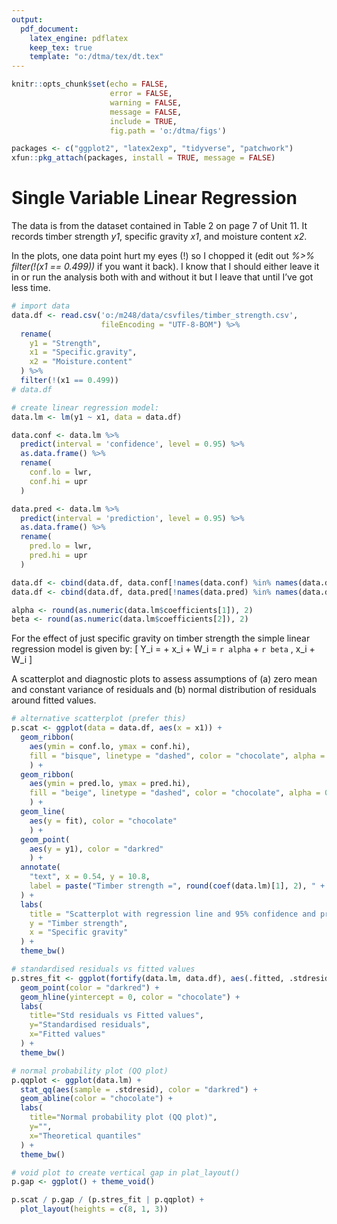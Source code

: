 ---
output:
  pdf_document:
    latex_engine: pdflatex
    keep_tex: true
    template: "o:/dtma/tex/dt.tex"
---

```{r all_chunks, include=FALSE}
knitr::opts_chunk$set(echo = FALSE, 
                      error = FALSE, 
                      warning = FALSE, 
                      message = FALSE, 
                      include = TRUE, 
                      fig.path = 'o:/dtma/figs')
```

```{r label = "load-pkgs"}
packages <- c("ggplot2", "latex2exp", "tidyverse", "patchwork")
xfun::pkg_attach(packages, install = TRUE, message = FALSE)
```

\pagestyle{empty}
# Single Variable Linear Regression

The data is from the dataset contained in Table 2 on page 7 of Unit 11. It records timber strength *y1*, specific gravity *x1*, and moisture content *x2*.

In the plots, one data point hurt my eyes (!) so I chopped it (edit out *%>% filter(!(x1 == 0.499))* if you want it back). I know that I should either leave it in or run the analysis both with and without it but I leave that until I've got less time.

```{r label = "data", echo = FALSE}
# import data
data.df <- read.csv('o:/m248/data/csvfiles/timber_strength.csv', 
                    fileEncoding = "UTF-8-BOM") %>%
  rename(
    y1 = "Strength", 
    x1 = "Specific.gravity", 
    x2 = "Moisture.content"
  ) %>% 
  filter(!(x1 == 0.499))
# data.df

# create linear regression model:
data.lm <- lm(y1 ~ x1, data = data.df)

data.conf <- data.lm %>% 
  predict(interval = 'confidence', level = 0.95) %>% 
  as.data.frame() %>% 
  rename(
    conf.lo = lwr, 
    conf.hi = upr
  )

data.pred <- data.lm %>% 
  predict(interval = 'prediction', level = 0.95) %>% 
  as.data.frame() %>% 
  rename(
    pred.lo = lwr, 
    pred.hi = upr
  )

data.df <- cbind(data.df, data.conf[!names(data.conf) %in% names(data.df)])
data.df <- cbind(data.df, data.pred[!names(data.pred) %in% names(data.df)])

alpha <- round(as.numeric(data.lm$coefficients[1]), 2)
beta <- round(as.numeric(data.lm$coefficients[2]), 2)
```

For the effect of just specific gravity on timber strength the simple linear regression model is given by:
\[
  Y_i = \alpha + \beta x_i + W_i = `r alpha` + `r beta` \, x_i + W_i \nonumber
\]

A scatterplot and diagnostic plots to assess assumptions of (a) zero mean and constant variance of residuals and (b) normal distribution of residuals around fitted values.

```{r label = "plots", echo = FALSE, fig.height = 7}
# alternative scatterplot (prefer this)
p.scat <- ggplot(data = data.df, aes(x = x1)) +
  geom_ribbon(
    aes(ymin = conf.lo, ymax = conf.hi), 
    fill = "bisque", linetype = "dashed", color = "chocolate", alpha = 0.5
    ) +
  geom_ribbon(
    aes(ymin = pred.lo, ymax = pred.hi), 
    fill = "beige", linetype = "dashed", color = "chocolate", alpha = 0.4
    ) +
  geom_line(
    aes(y = fit), color = "chocolate"
    ) +
  geom_point(
    aes(y = y1), color = "darkred"
    ) + 
  annotate(
    "text", x = 0.54, y = 10.8,
    label = paste("Timber strength =", round(coef(data.lm)[1], 2), " + ", abs(round(coef(data.lm)[2], 2)), " x  specific gravity")
  ) +
  labs(
    title = "Scatterplot with regression line and 95% confidence and prediction bands", 
    y = "Timber strength",
    x = "Specific gravity" 
  ) + 
  theme_bw()

# standardised residuals vs fitted values
p.stres_fit <- ggplot(fortify(data.lm, data.df), aes(.fitted, .stdresid)) +
  geom_point(color = "darkred") +
  geom_hline(yintercept = 0, color = "chocolate") +
  labs(
    title="Std residuals vs Fitted values", 
    y="Standardised residuals",
    x="Fitted values" 
  ) + 
  theme_bw()

# normal probability plot (QQ plot)
p.qqplot <- ggplot(data.lm) +
  stat_qq(aes(sample = .stdresid), color = "darkred") +
  geom_abline(color = "chocolate") +
  labs(
    title="Normal probability plot (QQ plot)", 
    y="",
    x="Theoretical quantiles" 
  ) + 
  theme_bw()

# void plot to create vertical gap in plat_layout()
p.gap <- ggplot() + theme_void()

p.scat / p.gap / (p.stres_fit | p.qqplot) +
  plot_layout(heights = c(8, 1, 3))
```
